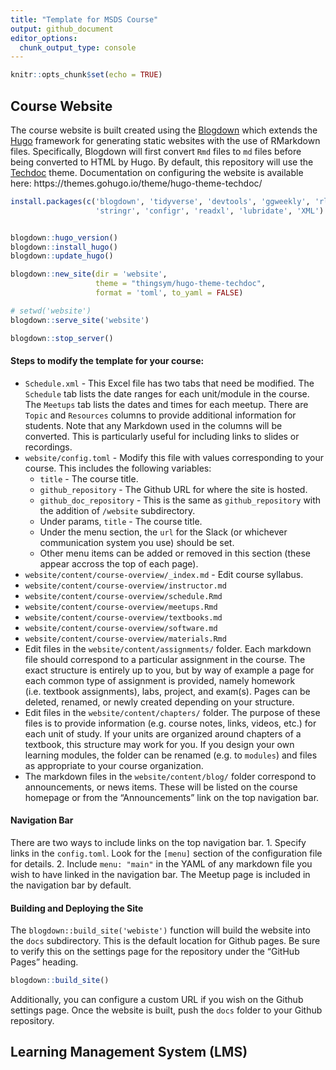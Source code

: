 ```yaml
---
title: "Template for MSDS Course"
output: github_document
editor_options: 
  chunk_output_type: console
---
```


```r
knitr::opts_chunk$set(echo = TRUE)
```

## Course Website

The course website is built created using the [Blogdown](https://bookdown.org/yihui/blogdown) which extends the [Hugo](https://gohugo.io) framework for generating static websites with the use of RMarkdown files. Specifically, Blogdown will first convert `Rmd` files to `md` files before being converted to HTML by Hugo. By default, this repository will use the [Techdoc](https://github.com/thingsym/hugo-theme-techdoc) theme. Documentation on configuring the website is available here: https://themes.gohugo.io/theme/hugo-theme-techdoc/

```r
install.packages(c('blogdown', 'tidyverse', 'devtools', 'ggweekly', 'rlang', 
				   'stringr', 'configr', 'readxl', 'lubridate', 'XML')


blogdown::hugo_version()
blogdown::install_hugo()
blogdown::update_hugo()
```


```r
blogdown::new_site(dir = 'website',
				   theme = "thingsym/hugo-theme-techdoc",
				   format = 'toml', to_yaml = FALSE)
```


```r
# setwd('website')
blogdown::serve_site('website')
```

```r
blogdown::stop_server()
```


#### Steps to modify the template for your course:

* `Schedule.xml` - This Excel file has two tabs that need be modified. The `Schedule` tab lists the date ranges for each unit/module in the course. The `Meetups` tab lists the dates and times for each meetup. There are `Topic` and `Resources` columns to provide additional information for students. Note that any Markdown used in the columns will be converted. This is particularly useful for including links to slides or recordings.
* `website/config.toml` - Modify this file with values corresponding to your course. This includes the following variables:
	* `title` - The course title.
	* `github_repository` - The Github URL for where the site is hosted.
	* `github_doc_repository` - This is the same as `github_repository` with the addition of `/website` subdirectory.
	* Under params, `title` - The course title.
	* Under the menu section, the `url` for the Slack (or whichever communication system you use) should be set.
	* Other menu items can be added or removed in this section (these appear accross the top of each page).
* `website/content/course-overview/_index.md` - Edit course syllabus.
* `website/content/course-overview/instructor.md`
* `website/content/course-overview/schedule.Rmd`
* `website/content/course-overview/meetups.Rmd`
* `website/content/course-overview/textbooks.md`
* `website/content/course-overview/software.md`
* `website/content/course-overview/materials.Rmd`
* Edit files in the `website/content/assignments/` folder. Each markdown file should correspond to a particular assignment in the course. The exact structure is entirely up to you, but by way of example a page for each common type of assignment is provided, namely homework (i.e. textbook assignments), labs, project, and exam(s). Pages can be deleted, renamed, or newly created depending on your structure.
* Edit files in the `website/content/chapters/` folder. The purpose of these files is to provide information (e.g. course notes, links, videos, etc.) for each unit of study. If your units are organized around chapters of a textbook, this structure may work for you. If you design your own learning modules, the folder can be renamed (e.g. to `modules`) and files as appropriate to your course organization.
* The markdown files in the `website/content/blog/` folder correspond to announcements, or news items. These will be listed on the course homepage or from the "Announcements" link on the top navigation bar.

#### Navigation Bar

There are two ways to include links on the top navigation bar. 
1. Specify links in the `config.toml`. Look for the `[menu]` section of the configuration file for details.
2. Include `menu: "main"` in the YAML of any markdown file you wish to have linked in the navigation bar. The Meetup page is included in the navigation bar by default.

#### Building and Deploying the Site

The `blogdown::build_site('webiste')` function will build the website into the `docs` subdirectory. This is the default location for Github pages. Be sure to verify this on the settings page for the repository under the "GitHub Pages" heading.

```r
blogdown::build_site()
```

Additionally, you can configure a custom URL if you wish on the Github settings page. Once the website is built, push the `docs` folder to your Github repository.


## Learning Management System (LMS)


